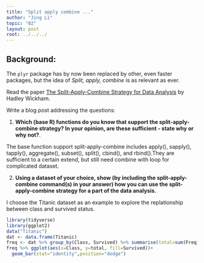 ```yaml
---
title: "Split apply combine ..."
author: "Jing Li"
topic: "02"
layout: post
root: ../../../
---
```


## Background:

The `plyr` package has by now been replaced by other, even faster packages, but the idea of *Split, apply, combine* is as relevant as ever.

Read the paper [The Split-Apply-Combine Strategy for Data Analysis](https://www.jstatsoft.org/article/view/v040i01) by Hadley Wickham.


Write a blog post addressing the questions: 

1. **Which (base R) functions do you know that support the split-apply-combine strategy? In your opinion, are these sufficient - state why or why not?**. 

The base function support split-apply-combine includes apply(), sapply(), tapply(), aggregate(), subset(), split(), cbind(), and rbind().They are sufficient to a certain extend, but still need combine with loop for complicated dataset. 

2. **Using a dataset of your choice, show (by including the split-apply-combine command(s) in your answer) how you can use the split-apply-combine strategy for a part of the data analysis.**

I choose the Titanic dataset as an example to explore the replationship between class and survived status.

```r
library(tidyverse)
library(ggplot2)
data("Titanic")
dat <- data.frame(Titanic)
freq <- dat %>% group_by(Class, Survived) %>% summarise(total=sum(Freq))
freq %>% ggplot(aes(x=Class, y=total, fill=Survived))+
  geom_bar(stat="identity",position="dodge")
```

